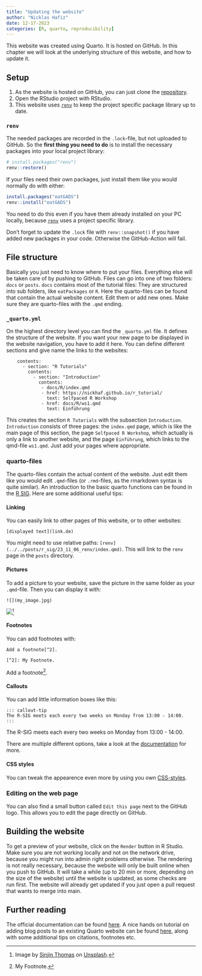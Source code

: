 ```yaml
---
title: "Updating the website"
author: "Nicklas Hafiz"
date: 12-17-2023
categories: [R, quarto, reproducibility]
---
```


This website was created using Quarto. It is hosted on GitHub. In this chapter we will look at the underlying structure of this website, and how to update it.

## Setup

1.  As the website is hosted on GitHub, you can just clone the [repository](https://github.com/iqb-research/IQB-Methods).
2.  Open the RStudio project with RStudio.
3.  This website uses [`renv`](../../posts/r_sig/23_11_06_renv/index.qmd) to keep the project specific package library up to date.

### `renv`

The needed packages are recorded in the `.lock`-file, but not uploaded to GitHub. So the **first thing you need to do** is to install the necessary packages into your local project library:

```r
# install.packages("renv")
renv::restore()
```

If your files need their own packages, just install them like you would normally do with either:

```r
install.packages("eatGADS")
renv::install("eatGADS")
```

You need to do this even if you have them already installed on your PC locally, because [`renv`](../../posts/r_sig/23_11_06_renv/index.qmd) uses a project specific library.

::: callout-important
Don't forget to update the `.lock` file with `renv::snapshot()` if you have added new packages in your code. Otherwise the GitHub-Action will fail.
:::

## File structure

Basically you just need to know where to put your files. Everything else will be taken care of by pushing to GitHub. Files can go into one of two folders: `docs` or `posts`. `docs` contains most of the tutorial files: They are structured into sub folders, like `eatPackages` or `R`. Here the quarto-files can be found that contain the actual website content. Edit them or add new ones. Make sure they are quarto-files with the `.qmd` ending.

### `_quarto.yml`

On the highest directory level you can find the `_quarto.yml` file. It defines the structure of the website. If you want your new page to be displayed in the website navigation, you have to add it here. You can define different sections and give name the links to the websites:

```         
    contents:
      - section: "R Tutorials"
        contents:
          - section: "Introduction"
            contents:
             - docs/R/index.qmd
             - href: https://nickhaf.github.io/r_tutorial/
               text: Selfpaced R Workshop
             - href: docs/R/ws1.qmd
               text: Einführung
```

This creates the section `R Tutorials` with the subsection `Introduction`. `Introduction` consists of three pages: the `index.qmd` page, which is like the main page of this section, the page `Selfpaced R Workshop`, which actually is only a link to another website, and the page `Einführung`, which links to the qmd-file `ws1.qmd`. Just add your pages where appropriate.

### quarto-files

The quarto-files contain the actual content of the website. Just edit them like you would edit `.qmd`-files (or `.rmd`-files, as the rmarkdown syntax is quite similar). An introduction to the basic quarto functions can be found in the [R SIG](https://iqb-research.github.io/IQB-Methods/posts/r_sig/24_07_15_quarto_1/). Here are some additional useful tips:

#### Linking

You can easily link to other pages of this website, or to other websites:

`[displayed text](link.de)`

You might need to use relative paths: `[renv](../../posts/r_sig/23_11_06_renv/index.qmd)`. This will link to the `renv` page in the `posts` directory.

#### Pictures

To add a picture to your website, save the picture in the same folder as your `.qmd`-file. Then you can display it with:

`![](my_image.jpg)`

![](my_image.jpg)[^1]

[^1]: Image by [Sinjin Thomas](https://unsplash.com/de/@sinjin_thomas?utm_content=creditCopyText&utm_medium=referral&utm_source=unsplash) on [Unsplash](https://unsplash.com/de/fotos/brauner-und-schwarzer-kurzhaariger-hund-VpoS_qNXkxA?utm_content=creditCopyText&utm_medium=referral&utm_source=unsplash).

#### Footnotes

You can add footnotes with:

```         
Add a footnote[^2].

[^2]: My Footnote.
```

Add a footnote[^2].

[^2]: My Footnote.

#### Callouts

You can add little information boxes like this:

```         
::: callout-tip
The R-SIG meets each every two weeks on Monday from 13:00 - 14:00.
:::
```

::: callout-tip
The R-SIG meets each every two weeks on Monday from 13:00 - 14:00.
:::

There are multiple different options, take a look at the [documentation](https://quarto.org/docs/authoring/callouts.html) for more.

#### CSS styles

You can tweak the appearence even more by using you own [CSS-styles](https://quarto.org/docs/output-formats/html-basics.html#css-styles).

### Editing on the web page

You can also find a small button called `Edit this page` next to the GitHub logo. This allows you to edit the page directly on GitHub.

## Building the website

To get a preview of your website, click on the `Render` button in R Studio. Make sure you are not working locally and not on the network drive, because you might run into admin right problems otherwise. The rendering is not really necessary, because the website will only be built online when you push to GitHub. It will take a while (up to 20 min or more, depending on the size of the website) until the website is updated, as some checks are run first. The website will already get updated if you just open a pull request that wants to merge into main.

## Further reading

The official documentation can be found [here](https://quarto.org/docs/websites/). A nice hands on tutorial on adding blog posts to an existing Quarto website can be found [here](https://samanthacsik.github.io/posts/2022-10-24-quarto-blogs/), along with some additional tips on citations, footnotes etc.
